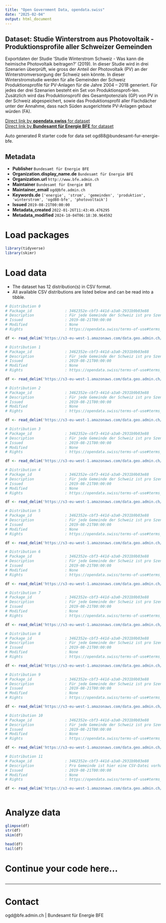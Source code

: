```yaml
---
title: "Open Government Data, opendata.swiss"
date: "2025-02-04"
output: html_document
---
```


## Dataset: Studie Winterstrom aus Photovoltaik - Produktionsprofile aller Schweizer Gemeinden

Exportdaten der Studie 'Studie Winterstrom Schweiz - Was kann die heimische Photovoltaik beitragen?' (2019). In dieser Studie wird in drei Szenarien überprüft, wie gross der Anteil der Photovoltaik (PV) an der Winterstromversorgung der Schweiz sein könnte. In dieser Winterstromstudie werden für alle Gemeinden der Schweiz Produktionsprofile für PV-Anlagen für die Jahre 2004 – 2018 generiert. Für jedes der drei Szenarien besteht ein Set von Produktionsprofi-len. Zusätzlich wird das Produktionsprofil des Gesamtpotenzials (GP) von PV in der Schweiz abgespeichert, sowie das Produktionsprofil aller Flachdächer unter der Annahme, dass nach Süden ausgerichtete PV-Anlagen gebaut würden (FA).

[Direct link by **opendata.swiss** for dataset](https://opendata.swiss/de/dataset/studie-winterstrom-aus-photovoltaik-produktionsprofile-aller-schweizer-gemeinden)<br>
[Direct link by **Bundesamt für Energie BFE** for dataset](https://www.bfe.admin.ch/bfe/de/home/politik/energieperspektiven-2050-plus.html)

Auto generated R starter code for data set ogd88@bundesamt-fur-energie-bfe.

## Metadata

- **Publisher** `Bundesamt für Energie BFE`
- **Organization.display_name.de** `Bundesamt für Energie BFE`
- **Organization.url** `http://www.bfe.admin.ch`
- **Maintainer** `Bundesamt für Energie BFE`
- **Maintainer_email** `ogd@bfe.admin.ch`
- **Keywords.de** `['energie', 'strom', 'gemeinden', 'produktion', 'winterstrom', 'ogd88-bfe', 'photovoltaik']`
- **Issued** `2019-08-21T00:00:00`
- **Metadata_created** `2022-01-26T11:43:49.476295`
- **Metadata_modified** `2024-10-04T06:18:30.964592`


# Load packages

```r

library(tidyverse)
library(skimr)

```

# Load data

-   The dataset has 12 distribution(s) in CSV format.
-   All available CSV distributions are listed below and can be read into a tibble.

```r

# Distribution 0
# Package_id               : 3462352e-cbf3-441d-a3a0-2931b9b03e88
# Description              : Für jede Gemeinde der Schweiz ist pro Szenario eine CSV-Datei vorhanden. Die CSV-Datei beinhaltet die Zeitreihe der PV-Produktion aller PV-Anlagen dieser Gemeinde, die je Szenario berücksichtigt wurden. Dabei ist für jede Anlagenkategorie (jede Ausrichtung und jede Neigung) ein separates Produktionsprofil vorhanden.
# Issued                   : 2019-08-21T00:00:00
# Modified                 : None
# Rights                   : https://opendata.swiss/terms-of-use#terms_by

df <- read_delim('https://s3-eu-west-1.amazonaws.com/data.geo.admin.ch/ch.bfe.solarenergie-eignung-daecher/StudieWinterstromSzenarien/csv/Szenario5_FA.zip')

# Distribution 1
# Package_id               : 3462352e-cbf3-441d-a3a0-2931b9b03e88
# Description              : Für jede Gemeinde der Schweiz ist pro Szenario eine CSV-Datei vorhanden. Die CSV-Datei beinhaltet die Zeitreihe der PV-Produktion aller PV-Anlagen dieser Gemeinde, die je Szenario berücksichtigt wurden. Dabei ist für jede Anlagenkategorie (jede Ausrichtung und jede Neigung) ein separates Produktionsprofil vorhanden.
# Issued                   : 2019-08-21T00:00:00
# Modified                 : None
# Rights                   : https://opendata.swiss/terms-of-use#terms_by

df <- read_delim('https://s3-eu-west-1.amazonaws.com/data.geo.admin.ch/ch.bfe.solarenergie-eignung-daecher/StudieWinterstromSzenarien/csv/Szenario1_ZWB.zip')

# Distribution 2
# Package_id               : 3462352e-cbf3-441d-a3a0-2931b9b03e88
# Description              : Für jede Gemeinde der Schweiz ist pro Szenario eine CSV-Datei vorhanden. Die CSV-Datei beinhaltet die Zeitreihe der PV-Produktion aller PV-Anlagen dieser Gemeinde, die je Szenario berücksichtigt wurden. Dabei ist für jede Anlagenkategorie (jede Ausrichtung und jede Neigung) ein separates Produktionsprofil vorhanden.
# Issued                   : 2019-08-21T00:00:00
# Modified                 : None
# Rights                   : https://opendata.swiss/terms-of-use#terms_by

df <- read_delim('https://s3-eu-west-1.amazonaws.com/data.geo.admin.ch/ch.bfe.solarenergie-eignung-daecher/StudieWinterstromSzenarien/csv/Szenario4_GP.zip')

# Distribution 3
# Package_id               : 3462352e-cbf3-441d-a3a0-2931b9b03e88
# Description              : Für jede Gemeinde der Schweiz ist pro Szenario eine CSV-Datei vorhanden. Die CSV-Datei beinhaltet die Zeitreihe der PV-Produktion aller PV-Anlagen dieser Gemeinde, die je Szenario berücksichtigt wurden. Dabei ist für jede Anlagenkategorie (jede Ausrichtung und jede Neigung) ein separates Produktionsprofil vorhanden.
# Issued                   : 2019-08-21T00:00:00
# Modified                 : None
# Rights                   : https://opendata.swiss/terms-of-use#terms_by

df <- read_delim('https://s3-eu-west-1.amazonaws.com/data.geo.admin.ch/ch.bfe.solarenergie-eignung-daecher/StudieWinterstromSzenarien/csv/Szenario4_GP_2.zip')

# Distribution 4
# Package_id               : 3462352e-cbf3-441d-a3a0-2931b9b03e88
# Description              : Für jede Gemeinde der Schweiz ist pro Szenario eine CSV-Datei vorhanden. Die CSV-Datei beinhaltet die Zeitreihe der PV-Produktion aller PV-Anlagen dieser Gemeinde, die je Szenario berücksichtigt wurden. Dabei ist für jede Anlagenkategorie (jede Ausrichtung und jede Neigung) ein separates Produktionsprofil vorhanden.
# Issued                   : 2019-08-21T00:00:00
# Modified                 : None
# Rights                   : https://opendata.swiss/terms-of-use#terms_by

df <- read_delim('https://s3-eu-west-1.amazonaws.com/data.geo.admin.ch/ch.bfe.solarenergie-eignung-daecher/StudieWinterstromSzenarien/csv/Szenario1_ZWB_1.zip')

# Distribution 5
# Package_id               : 3462352e-cbf3-441d-a3a0-2931b9b03e88
# Description              : Für jede Gemeinde der Schweiz ist pro Szenario eine CSV-Datei vorhanden. Die CSV-Datei beinhaltet die Zeitreihe der PV-Produktion aller PV-Anlagen dieser Gemeinde, die je Szenario berücksichtigt wurden. Dabei ist für jede Anlagenkategorie (jede Ausrichtung und jede Neigung) ein separates Produktionsprofil vorhanden.
# Issued                   : 2019-08-21T00:00:00
# Modified                 : None
# Rights                   : https://opendata.swiss/terms-of-use#terms_by

df <- read_delim('https://s3-eu-west-1.amazonaws.com/data.geo.admin.ch/ch.bfe.solarenergie-eignung-daecher/StudieWinterstromSzenarien/csv/Szenario3_AWS_1.zip')

# Distribution 6
# Package_id               : 3462352e-cbf3-441d-a3a0-2931b9b03e88
# Description              : Für jede Gemeinde der Schweiz ist pro Szenario eine CSV-Datei vorhanden. Die CSV-Datei beinhaltet die Zeitreihe der PV-Produktion aller PV-Anlagen dieser Gemeinde, die je Szenario berücksichtigt wurden. Dabei ist für jede Anlagenkategorie (jede Ausrichtung und jede Neigung) ein separates Produktionsprofil vorhanden.
# Issued                   : 2019-08-21T00:00:00
# Modified                 : None
# Rights                   : https://opendata.swiss/terms-of-use#terms_by

df <- read_delim('https://s3-eu-west-1.amazonaws.com/data.geo.admin.ch/ch.bfe.solarenergie-eignung-daecher/StudieWinterstromSzenarien/csv/Szenario1_ZWB_2.zip')

# Distribution 7
# Package_id               : 3462352e-cbf3-441d-a3a0-2931b9b03e88
# Description              : Für jede Gemeinde der Schweiz ist pro Szenario eine CSV-Datei vorhanden. Die CSV-Datei beinhaltet die Zeitreihe der PV-Produktion aller PV-Anlagen dieser Gemeinde, die je Szenario berücksichtigt wurden. Dabei ist für jede Anlagenkategorie (jede Ausrichtung und jede Neigung) ein separates Produktionsprofil vorhanden.
# Issued                   : 2019-08-21T00:00:00
# Modified                 : None
# Rights                   : https://opendata.swiss/terms-of-use#terms_by

df <- read_delim('https://s3-eu-west-1.amazonaws.com/data.geo.admin.ch/ch.bfe.solarenergie-eignung-daecher/StudieWinterstromSzenarien/csv/Szenario3_AWS_2.zip')

# Distribution 8
# Package_id               : 3462352e-cbf3-441d-a3a0-2931b9b03e88
# Description              : Für jede Gemeinde der Schweiz ist pro Szenario eine CSV-Datei vorhanden. Die CSV-Datei beinhaltet die Zeitreihe der PV-Produktion aller PV-Anlagen dieser Gemeinde, die je Szenario berücksichtigt wurden. Dabei ist für jede Anlagenkategorie (jede Ausrichtung und jede Neigung) ein separates Produktionsprofil vorhanden.
# Issued                   : 2019-08-21T00:00:00
# Modified                 : None
# Rights                   : https://opendata.swiss/terms-of-use#terms_by

df <- read_delim('https://s3-eu-west-1.amazonaws.com/data.geo.admin.ch/ch.bfe.solarenergie-eignung-daecher/StudieWinterstromSzenarien/csv/Szenario3_AWS.zip')

# Distribution 9
# Package_id               : 3462352e-cbf3-441d-a3a0-2931b9b03e88
# Description              : Für jede Gemeinde der Schweiz ist pro Szenario eine CSV-Datei vorhanden. Die CSV-Datei beinhaltet die Zeitreihe der PV-Produktion aller PV-Anlagen dieser Gemeinde, die je Szenario berücksichtigt wurden. Dabei ist für jede Anlagenkategorie (jede Ausrichtung und jede Neigung) ein separates Produktionsprofil vorhanden.
# Issued                   : 2019-08-21T00:00:00
# Modified                 : None
# Rights                   : https://opendata.swiss/terms-of-use#terms_by

df <- read_delim('https://s3-eu-west-1.amazonaws.com/data.geo.admin.ch/ch.bfe.solarenergie-eignung-daecher/StudieWinterstromSzenarien/csv/Szenario2_MWP.zip')

# Distribution 10
# Package_id               : 3462352e-cbf3-441d-a3a0-2931b9b03e88
# Description              : Für jede Gemeinde der Schweiz ist pro Szenario eine CSV-Datei vorhanden. Die CSV-Datei beinhaltet die Zeitreihe der PV-Produktion aller PV-Anlagen dieser Gemeinde, die je Szenario berücksichtigt wurden. Dabei ist für jede Anlagenkategorie (jede Ausrichtung und jede Neigung) ein separates Produktionsprofil vorhanden.
# Issued                   : 2019-08-21T00:00:00
# Modified                 : None
# Rights                   : https://opendata.swiss/terms-of-use#terms_by

df <- read_delim('https://s3-eu-west-1.amazonaws.com/data.geo.admin.ch/ch.bfe.solarenergie-eignung-daecher/StudieWinterstromSzenarien/csv/Szenario4_GP_1.zip')

# Distribution 11
# Package_id               : 3462352e-cbf3-441d-a3a0-2931b9b03e88
# Description              : Pro Gemeinde ist hier eine CSV-Datei vorhanden, in welcher die verschiedenen Anlagenkategorien (Ausrichtung und Neigung) zu einer einzigen Zeitreihe aufsummiert werden. In dieser Datei sind entsprechend nur fünf Zeitreihen (eine Zeitreihe je Szenario) vorhanden.
# Issued                   : 2019-08-21T00:00:00
# Modified                 : None
# Rights                   : https://opendata.swiss/terms-of-use#terms_by

df <- read_delim('https://s3-eu-west-1.amazonaws.com/data.geo.admin.ch/ch.bfe.solarenergie-eignung-daecher/StudieWinterstromSzenarien/csv/Output_Gemeinde.zip')



```

# Analyze data

```r

glimpse(df)
str(df)
skim(df)

head(df)
tail(df)

```

# Continue your code here...

```r

```

------------------------------------------------------------------------

# Contact

ogd@bfe.admin.ch | Bundesamt für Energie BFE
